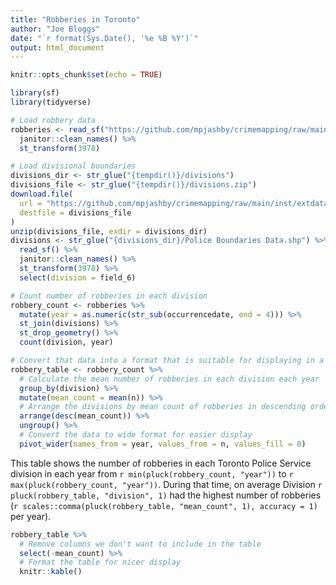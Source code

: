 ```yaml
---
title: "Robberies in Toronto"
author: "Joe Bloggs"
date: "`r format(Sys.Date(), '%e %B %Y')`"
output: html_document
---
```


```r
knitr::opts_chunk$set(echo = TRUE)

library(sf)
library(tidyverse)
```

```r
# Load robbery data
robberies <- read_sf("https://github.com/mpjashby/crimemapping/raw/main/inst/extdata/toronto_robberies.gpkg") %>% 
  janitor::clean_names() %>% 
  st_transform(3978)

# Load divisional boundaries
divisions_dir <- str_glue("{tempdir()}/divisions")
divisions_file <- str_glue("{tempdir()}/divisions.zip")
download.file(
  url = "https://github.com/mpjashby/crimemapping/raw/main/inst/extdata/toronto_police_divisions.zip",
  destfile = divisions_file
)
unzip(divisions_file, exdir = divisions_dir)
divisions <- str_glue("{divisions_dir}/Police Boundaries Data.shp") %>% 
  read_sf() %>% 
  janitor::clean_names() %>% 
  st_transform(3978) %>% 
  select(division = field_6)
```

```r
# Count number of robberies in each division
robbery_count <- robberies %>% 
  mutate(year = as.numeric(str_sub(occurrencedate, end = 4))) %>% 
  st_join(divisions) %>% 
  st_drop_geometry() %>% 
  count(division, year)

# Convert that data into a format that is suitable for displaying in a table
robbery_table <- robbery_count %>% 
  # Calculate the mean number of robberies in each division each year
  group_by(division) %>% 
  mutate(mean_count = mean(n)) %>% 
  # Arrange the divisions by mean count of robberies in descending order
  arrange(desc(mean_count)) %>% 
  ungroup() %>% 
  # Convert the data to wide format for easier display
  pivot_wider(names_from = year, values_from = n, values_fill = 0)
```

This table shows the number of robberies in each Toronto Police Service division 
in each year from `r min(pluck(robbery_count, "year"))` to 
`r max(pluck(robbery_count, "year"))`. During that time, on average Division
`r pluck(robbery_table, "division", 1)` had the highest number of robberies 
(`r scales::comma(pluck(robbery_table, "mean_count", 1), accuracy = 1)` per
year).

```r
robbery_table %>% 
  # Remove columns we don't want to include in the table
  select(-mean_count) %>% 
  # Format the table for nicer display
  knitr::kable()
```
